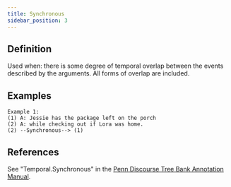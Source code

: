 ```yaml
---
title: Synchronous
sidebar_position: 3
---
```


## Definition

Used when: there is some degree of temporal overlap between the events described by the arguments. All forms of overlap are included.

## Examples

```
Example 1:
(1) A: Jessie has the package left on the porch
(2) A: while checking out if Lora was home.
(2) --Synchronous--> (1)
```

## References

See "Temporal.Synchronous" in the [Penn Discourse Tree Bank Annotation Manual](https://repository.upenn.edu/handle/20.500.14332/37623). 
